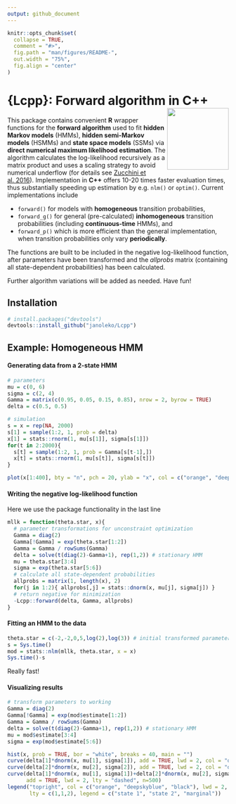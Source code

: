 ```yaml
---
output: github_document
---
```


```r
knitr::opts_chunk$set(
  collapse = TRUE,
  comment = "#>",
  fig.path = "man/figures/README-",
  out.width = "75%",
  fig.align = "center"
)
```

# {Lcpp}: Forward algorithm in C++ <img src="man/figures/Lcpp_logo.png" align="right" height=140>

This package contains convenient **R** wrapper functions for the **forward algorithm** used to fit **hidden Markov models** (HMMs), **hidden semi-Markov models** (HSMMs) and **state space models** (SSMs) via **direct numerical maximum likelihood estimation**. The algorithm calculates the log-likelihood recursively as a matrix product and uses a scaling strategy to avoid numerical underflow (for details see [Zucchini et al. 2016](https://www.taylorfrancis.com/books/mono/10.1201/b20790/hidden-markov-models-time-series-walter-zucchini-iain-macdonald-roland-langrock)). Implementation in **C++** offers 10-20 times faster evaluation times, thus substantially speeding up estimation by e.g. `nlm()` or `optim()`. Current implementations include

* `forward()` for models with **homogeneous** transition probabilities,
* `forward_g()` for general (pre-calculated) **inhomogeneous** transition probabilities (including **continuous-time** HMMs), and
* `forward_p()` which is more efficient than the general implementation, when transition probabilities only vary **periodically**.

The functions are built to be included in the negative log-likelihood function, after parameters have been transformed and the *allprobs* matrix (containing all state-dependent probabilities) has been calculated.

Further algorithm variations will be added as needed. Have fun!

## Installation

```r
# install.packages("devtools")
devtools::install_github("janoleko/Lcpp")
```

## Example: Homogeneous HMM

#### Generating data from a 2-state HMM
```r
# parameters
mu = c(0, 6)
sigma = c(2, 4)
Gamma = matrix(c(0.95, 0.05, 0.15, 0.85), nrow = 2, byrow = TRUE)
delta = c(0.5, 0.5)

# simulation
s = x = rep(NA, 2000)
s[1] = sample(1:2, 1, prob = delta)
x[1] = stats::rnorm(1, mu[s[1]], sigma[s[1]])
for(t in 2:2000){
  s[t] = sample(1:2, 1, prob = Gamma[s[t-1],])
  x[t] = stats::rnorm(1, mu[s[t]], sigma[s[t]])
}

plot(x[1:400], bty = "n", pch = 20, ylab = "x", col = c("orange", "deepskyblue")[s[1:400]])
```

#### Writing the negative log-likelihood function
Here we use the package functionality in the last line
```r
mllk = function(theta.star, x){
  # parameter transformations for unconstraint optimization
  Gamma = diag(2)
  Gamma[!Gamma] = exp(theta.star[1:2])
  Gamma = Gamma / rowSums(Gamma)
  delta = solve(t(diag(2)-Gamma+1), rep(1,2)) # stationary HMM
  mu = theta.star[3:4]
  sigma = exp(theta.star[5:6])
  # calculate all state-dependent probabilities
  allprobs = matrix(1, length(x), 2)
  for(j in 1:2){ allprobs[,j] = stats::dnorm(x, mu[j], sigma[j]) }
  # return negative for minimization
  -Lcpp::forward(delta, Gamma, allprobs)
}
```

#### Fitting an HMM to the data
```r
theta.star = c(-2,-2,0,5,log(2),log(3)) # initial transformed parameters
s = Sys.time()
mod = stats::nlm(mllk, theta.star, x = x)
Sys.time()-s
```
Really fast!

#### Visualizing results
```r
# transform parameters to working
Gamma = diag(2)
Gamma[!Gamma] = exp(mod$estimate[1:2])
Gamma = Gamma / rowSums(Gamma)
delta = solve(t(diag(2)-Gamma+1), rep(1,2)) # stationary HMM
mu = mod$estimate[3:4]
sigma = exp(mod$estimate[5:6])

hist(x, prob = TRUE, bor = "white", breaks = 40, main = "")
curve(delta[1]*dnorm(x, mu[1], sigma[1]), add = TRUE, lwd = 2, col = "orange", n=500)
curve(delta[2]*dnorm(x, mu[2], sigma[2]), add = TRUE, lwd = 2, col = "deepskyblue", n=500)
curve(delta[1]*dnorm(x, mu[1], sigma[1])+delta[2]*dnorm(x, mu[2], sigma[2]),
      add = TRUE, lwd = 2, lty = "dashed", n=500)
legend("topright", col = c("orange", "deepskyblue", "black"), lwd = 2, bty = "n",
       lty = c(1,1,2), legend = c("state 1", "state 2", "marginal"))
```